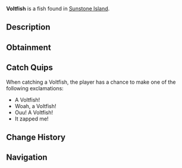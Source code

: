 {{FishInfobox
|image          = Voltfish.png
|rarity         = Mythical
|sea            = First Sea
|location       = [[Sunstone Island]]
|sublocation    = 
|sources        = Fishing Rod
|radar_location = 
|prog_speed     = -60
|xp             = 850
|weather        = Rain
|time           = Night
|season         = 
|bait           = Super Flakes
|base_weight    = 1.6
|base_value     = 2200
|weight_range   = 0.8
|base_chance    = 0.01
|base_resil     = 30
}}
'''Voltfish''' is a {{Rarity|Mythical}} fish found in [[Sunstone Island]].

== Description ==
{{Description|The Voltfish is a lightning-fast relative of the Mythic Fish. They swim solo near the surface of the waters surrounding Sunstone, and make sporadic movements when hooked.|Bestiary Entry}}

== Obtainment ==
{{Description|Found swimming near Sunstone Island during the Night.|Bestiary Hint}}
{{Fish Availability|
Sunstone Island
|top_rods      = 
Leviathan's Fang Rod\49330.66\267317.2;
Ethereal Prism Rod\46474.68\174266.7;
Seraphic Rod\44234.7\178338.84;
No-Life Rod\42307.94\184723.89;
Tempest Rod\41677.26\177971.6;
Resourceful Rod\35732.03\158639.27;
Destiny Rod\37518.87\154421.91;
Heaven's Rod\34050.53\151351.57;
Free Spirit Rod\39742.86\233966.24;
Trident Rod\39634.56\233328.69;
Flimsy Rod\19214.97\151843.02;
Training Rod\17793.87\133578.36;
Lucky Rod\24109\127554.51;
Rod Of The Forgotten Fang\40466.13\170115.63;
Challenger's Rod\39178.61\177157.78;
Rod Of The Exalted One\35836.93\163484.11;
Rod Of The Depths\35395.39\162782.3;
Zeus Rod\33698.29\155205.53;
Verdant Shear Rod\32763.06\155151.04;
Blazebringer Rod\32333.93\157561.54;
Depthseeker Rod\30665.5\149823.49;
Avalanche Rod\27263.23\135434.74;
Volcanic Rod\26339.55\139455.02;
Steady Rod\9886.28\49352.24
|recommended   = Ethereal Prism Rod
}}

== Catch Quips ==
When catching a Voltfish, the player has a chance to make one of the following exclamations:
* A Voltfish!
* Woah, a Voltfish!
* Ouu! A Voltfish!
* It zapped me!

== Change History ==
{{Change History|{{subst:Current Version}}}}

== Navigation ==
{{Fish Navbox|Sunstone Island}}